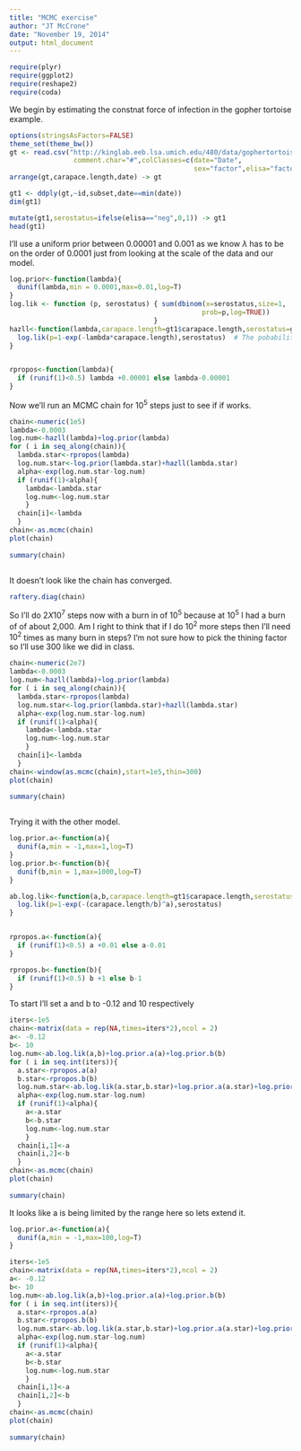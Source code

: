 ```yaml
---
title: "MCMC exercise"
author: "JT McCrone"
date: "November 19, 2014"
output: html_document
---
```

```r
require(plyr)
require(ggplot2)
require(reshape2)
require(coda)
```


We begin by estimating the constnat force of infection in the gopher tortoise example.

```r
options(stringsAsFactors=FALSE)
theme_set(theme_bw())
gt <- read.csv("http://kinglab.eeb.lsa.umich.edu/480/data/gophertortoise.csv",
                comment.char="#",colClasses=c(date="Date",
                                              sex="factor",elisa="factor"))
arrange(gt,carapace.length,date) -> gt

gt1 <- ddply(gt,~id,subset,date==min(date))
dim(gt1)

mutate(gt1,serostatus=ifelse(elisa=="neg",0,1)) -> gt1
head(gt1)
```

I'll use a uniform prior between 0.00001 and 0.001 as we know $\lambda$ has to be on the order of 0.0001 just from looking at the scale of the data and our model.

```r
log.prior<-function(lambda){
  dunif(lambda,min = 0.0001,max=0.01,log=T)
}
log.lik <- function (p, serostatus) { sum(dbinom(x=serostatus,size=1,
                                                prob=p,log=TRUE))
                                    }
hazll<-function(lambda,carapace.length=gt1$carapace.length,serostatus=gt1$serostatus){
  log.lik(p=1-exp(-lambda*carapace.length),serostatus)  # The pobability of being seropositive (1) is 1-exp(-lambda*a) the prob of being seronegative
}


rpropos<-function(lambda){
  if (runif(1)<0.5) lambda +0.00001 else lambda-0.00001
}

```

Now we'll run an MCMC chain for $10^5$ steps just to see if if works.


```r
chain<-numeric(1e5)
lambda<-0.0003
log.num<-hazll(lambda)+log.prior(lambda)
for ( i in seq_along(chain)){
  lambda.star<-rpropos(lambda)
  log.num.star<-log.prior(lambda.star)+hazll(lambda.star)
  alpha<-exp(log.num.star-log.num)
  if (runif(1)<alpha){
    lambda<-lambda.star
    log.num<-log.num.star
    }
  chain[i]<-lambda
  }
chain<-as.mcmc(chain)
plot(chain)
  
summary(chain)



```

It doesn't look like the chain has converged.

```r
raftery.diag(chain)

```

So I'll do $2X10^7$ steps now with a burn in of $10^5$ because at $10^5$ I had a burn of of about 2,000. Am I right to think that if I do $10^2$ more steps then I'll need $10^2$ times as many burn in steps? I'm not sure how to pick the thining factor so I'll use 300 like we did in class.

```r
chain<-numeric(2e7)
lambda<-0.0003
log.num<-hazll(lambda)+log.prior(lambda)
for ( i in seq_along(chain)){
  lambda.star<-rpropos(lambda)
  log.num.star<-log.prior(lambda.star)+hazll(lambda.star)
  alpha<-exp(log.num.star-log.num)
  if (runif(1)<alpha){
    lambda<-lambda.star
    log.num<-log.num.star
    }
  chain[i]<-lambda
  }
chain<-window(as.mcmc(chain),start=1e5,thin=300)
plot(chain)
  
summary(chain)



```


Trying it with the other model.



```r

log.prior.a<-function(a){
  dunif(a,min = -1,max=1,log=T)
}
log.prior.b<-function(b){
  dunif(b,min = 1,max=1000,log=T)
}

ab.log.lik<-function(a,b,carapace.length=gt1$carapace.length,serostatus=gt1$serostatus){
  log.lik(p=1-exp(-(carapace.length/b)^a),serostatus) 
}


rpropos.a<-function(a){
  if (runif(1)<0.5) a +0.01 else a-0.01
}

rpropos.b<-function(b){
  if (runif(1)<0.5) b +1 else b-1
}
```

To start I'll set a and b to -0.12 and 10 respectively
```r
iters<-1e5
chain<-matrix(data = rep(NA,times=iters*2),ncol = 2)
a<- -0.12
b<- 10
log.num<-ab.log.lik(a,b)+log.prior.a(a)+log.prior.b(b)
for ( i in seq.int(iters)){
  a.star<-rpropos.a(a)
  b.star<-rpropos.b(b)
  log.num.star<-ab.log.lik(a.star,b.star)+log.prior.a(a.star)+log.prior.b(b.star)
  alpha<-exp(log.num.star-log.num)
  if (runif(1)<alpha){
    a<-a.star
    b<-b.star
    log.num<-log.num.star
    }
  chain[i,1]<-a
  chain[i,2]<-b
  }
chain<-as.mcmc(chain)
plot(chain)
  
summary(chain)

```

It looks like a is being limited by the range here so lets extend it.
```r
log.prior.a<-function(a){
  dunif(a,min = -1,max=100,log=T)
}

iters<-1e5
chain<-matrix(data = rep(NA,times=iters*2),ncol = 2)
a<- -0.12
b<- 10
log.num<-ab.log.lik(a,b)+log.prior.a(a)+log.prior.b(b)
for ( i in seq.int(iters)){
  a.star<-rpropos.a(a)
  b.star<-rpropos.b(b)
  log.num.star<-ab.log.lik(a.star,b.star)+log.prior.a(a.star)+log.prior.b(b.star)
  alpha<-exp(log.num.star-log.num)
  if (runif(1)<alpha){
    a<-a.star
    b<-b.star
    log.num<-log.num.star
    }
  chain[i,1]<-a
  chain[i,2]<-b
  }
chain<-as.mcmc(chain)
plot(chain)
  
summary(chain)

```